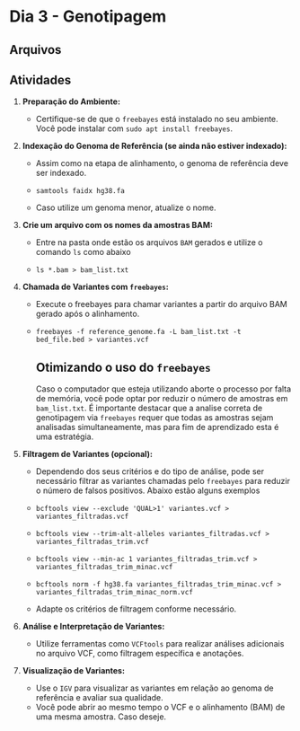 # Dia 3 - Genotipagem {.unnumbered}

## Arquivos

## Atividades

1.  **Preparação do Ambiente:**

    -   Certifique-se de que o `freebayes` está instalado no seu ambiente. Você pode instalar com `sudo apt install freebayes`.

2.  **Indexação do Genoma de Referência (se ainda não estiver indexado):**

    -   Assim como na etapa de alinhamento, o genoma de referência deve ser indexado.

    -   `samtools faidx hg38.fa`

    -   Caso utilize um genoma menor, atualize o nome.

3.  **Crie um arquivo com os nomes da amostras BAM:**

    -   Entre na pasta onde estão os arquivos `BAM` gerados e utilize o comando `ls` como abaixo

    -   `ls *.bam > bam_list.txt`

4.  **Chamada de Variantes com `freebayes`:**

    -   Execute o freebayes para chamar variantes a partir do arquivo BAM gerado após o alinhamento.

    -   `freebayes -f reference_genome.fa -L bam_list.txt -t bed_file.bed > variantes.vcf`

        ::: callout-warning
        ## Otimizando o uso do `freebayes`

        Caso o computador que esteja utilizando aborte o processo por falta de memória, você pode optar por reduzir o número de amostras em `bam_list.txt`. É importante destacar que a analise correta de genotipagem via `freebayes` requer que todas as amostras sejam analisadas simultaneamente, mas para fim de aprendizado esta é uma estratégia.
        :::

5.  **Filtragem de Variantes (opcional):**

    -   Dependendo dos seus critérios e do tipo de análise, pode ser necessário filtrar as variantes chamadas pelo `freebayes` para reduzir o número de falsos positivos. Abaixo estão alguns exemplos

    -   `bcftools view --exclude 'QUAL>1' variantes.vcf > variantes_filtradas.vcf`

    -   `bcftools view --trim-alt-alleles variantes_filtradas.vcf > variantes_filtradas_trim.vcf`

    -   `bcftools view --min-ac 1 variantes_filtradas_trim.vcf > variantes_filtradas_trim_minac.vcf`

    -   `bcftools norm -f hg38.fa variantes_filtradas_trim_minac.vcf > variantes_filtradas_trim_minac_norm.vcf`

    -   Adapte os critérios de filtragem conforme necessário.

6.  **Análise e Interpretação de Variantes:**

    -   Utilize ferramentas como `VCFtools` para realizar análises adicionais no arquivo VCF, como filtragem específica e anotações.

7.  **Visualização de Variantes:**

    -   Use o `IGV` para visualizar as variantes em relação ao genoma de referência e avaliar sua qualidade.
    -   Você pode abrir ao mesmo tempo o VCF e o alinhamento (BAM) de uma mesma amostra. Caso deseje.

<!-- 7.  **Anotação de Variantes:** -->

<!--     -   Anote as variantes chamadas usando ferramentas como ANNOVAR, Variant Effect Predictor (VEP) ou AnnovarR. -->
